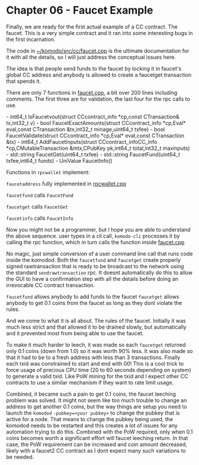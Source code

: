 
# Chapter 06 - Faucet Example

Finally, we are ready for the first actual example of a CC contract. The faucet. This is a very simple contract and it ran into some interesting bugs in the first incarnation.

The code in [~/komodo/src/cc/faucet.cpp](https://github.com/jl777/komodo/tree/jl777/src/cc/faucet.cpp) is the ultimate documentation for it with all the details, so I will just address the conceptual issues here.

The idea is that people send funds to the faucet by locking it in faucet's global CC address and anybody is allowed to create a faucetget transaction that spends it.

There are only 7 functions in [faucet.cpp](https://github.com/jl777/komodo/tree/jl777/src/cc/faucet.cpp), a bit over 200 lines including comments. The first three are for validation, the last four for the rpc calls to use.

<Note>
- int64_t IsFaucetvout(struct CCcontract_info *cp,const CTransaction& tx,int32_t v)
- bool FaucetExactAmounts(struct CCcontract_info *cp,Eval* eval,const CTransaction &tx,int32_t minage,uint64_t txfee)
- bool FaucetValidate(struct CCcontract_info *cp,Eval* eval,const CTransaction &tx)
- int64_t AddFaucetInputs(struct CCcontract_infoCC_info *cp,CMutableTransaction &mtx,CPubKey pk,int64_t total,int32_t maxinputs)
- std::string FaucetGet(uint64_t txfee)
- std::string FaucetFund(uint64_t txfee,int64_t funds)
- UniValue FaucetInfo()
</Note>

Functions in `rpcwallet` implement:

`faucetaddress` fully implemented in [rpcwallet.cpp](https://github.com/jl777/komodo/tree/jl777/src/wallet/rpcwallet.cpp)

`faucetfund` calls `FaucetFund`

`faucetget` calls `FaucetGet`

`faucetinfo` calls `FaucetInfo`

Now you might not be a programmer, but I hope you are able to understand the above sequence. user types in a cli call, `komodo-cli` processes it by calling the rpc function, which in turn calls the function inside [faucet.cpp](https://github.com/jl777/komodo/tree/jl777/src/cc/faucet.cpp)

No magic, just simple conversion of a user command line call that runs code inside the komodod. Both the `faucetfund` and `faucetget` create properly signed rawtransaction that is ready to be broadcast to the network using the standard `sendrawtransaction` rpc. It doesnt automatically do this to allow the GUI to have a confirmation step with all the details before doing an irrevocable CC contract transaction.

`faucetfund` allows anybody to add funds to the faucet
`faucetget` allows anybody to get 0.1 coins from the faucet as long as they dont violate the rules.

And we come to what it is all about. The rules of the faucet. Initially it was much less strict and that allowed it to be drained slowly, but automatically and it prevented most from being able to use the faucet.

To make it much harder to leech, it was made so each `faucetget` returned only 0.1 coins (down from 1.0) so it was worth 90% less. It was also made so that it had to be to a fresh address with less than 3 transactions. Finally each txid was constrained to start and end with 00! This is a cool trick to force usage of precious CPU time (20 to 60 seconds depending on system) to generate a valid txid. Like PoW mining for the txid and I expect other CC contracts to use a similar mechanism if they want to rate limit usage.

Combined, it became such a pain to get 0.1 coins, the faucet leeching problem was solved. It might not seem like too much trouble to change an address to get another 0.1 coins, but the way things are setup you need to launch the `komodod` `-pubkey=<your pubkey>` to change the pubkey that is active for a node. That means to change the pubkey being used, the komodod needs to be restarted and this creates a lot of issues for any automation trying to do this. Combined with the PoW required, only when 0.1 coins becomes worth a significant effort will faucet leeching return. In that case, the PoW requirement can be increased and coin amount decreased, likely with a faucet2 CC contract as I dont expect many such variations to be needed.
